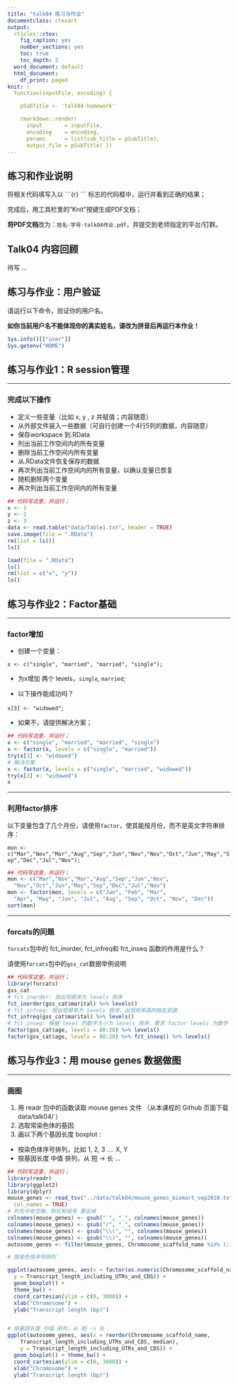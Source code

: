 ```yaml
---
title: "talk04 练习与作业"
documentclass: ctexart
output:
  rticles::ctex:
    fig_caption: yes
    number_sections: yes
    toc: true
    toc_depth: 2
  word_document: default
  html_document:
    df_print: paged
knit: (
  function(inputFile, encoding) { 

    pSubTitle <- 'talk04-homework'

    rmarkdown::render( 
      input       = inputFile, 
      encoding    = encoding, 
      params      = list(sub_title = pSubTitle),      
      output_file = pSubTitle) })
---
```


## 练习和作业说明

将相关代码填写入以 \`\`\`{r} \`\`\` 标志的代码框中，运行并看到正确的结果；

完成后，用工具栏里的"Knit"按键生成PDF文档；

**将PDF文档**改为：`姓名-学号-talk04作业.pdf`，并提交到老师指定的平台/钉群。

## Talk04 内容回顾

待写 ... 

## 练习与作业：用户验证

请运行以下命令，验证你的用户名。

**如你当前用户名不能体现你的真实姓名，请改为拼音后再运行本作业！**

```r
Sys.info()[["user"]]
Sys.getenv("HOME")
```


## 练习与作业1：R session管理

------------------------------------------------------------------------

###   **完成以下操作**

* 定义一些变量（比如 x, y , z 并赋值；内容随意）
* 从外部文件装入一些数据（可自行创建一个4行5列的数据，内容随意）
* 保存workspace 到.RData
* 列出当前工作空间内的所有变量
* 删除当前工作空间内所有变量
* 从.RData文件恢复保存的数据
* 再次列出当前工作空间内的所有变量，以确认变量已恢复
* 随机删除两个变量
* 再次列出当前工作空间内的所有变量

```r
## 代码写这里，并运行；
x <- 1
y <- 2
z <- 3
data <- read.table("data/Table1.txt", header = TRUE)
save.image(file = ".RData")
rm(list = ls())
ls()

load(file = ".RData")
ls()
rm(list = c("x", "y"))
ls()
```

## 练习与作业2：Factor基础

------------------------------------------------------------------------

###   **factor增加**

* 创建一个变量：

`x <- c("single", "married", "married", "single");`

* 为x增加 两个 levels，`single`, `married`;

* 以下操作能成功吗？

`x[3] <- "widowed"`;

* 如果不，请提供解决方案；

```r
## 代码写这里，并运行；
x <- c("single", "married", "married", "single")
x <- factor(x, levels = c("single", "married"))
try(x[3] <- "widowed")
# 解决方案
x <- factor(x, levels = c("single", "married", "widowed"))
try(x[3] <- "widowed")
x
```

------------------------------------------------------------------------

### **利用factor排序**   

以下变量包含了几个月份，请使用`factor`，使其能按月份，而不是英文字符串排序：

`mon <- c("Mar","Nov","Mar","Aug","Sep","Jun","Nov","Nov","Oct","Jun","May","Sep","Dec","Jul","Nov");`

```r
## 代码写这里，并运行；
mon <- c("Mar","Nov","Mar","Aug","Sep","Jun","Nov",
  "Nov","Oct","Jun","May","Sep","Dec","Jul","Nov")
mon <- factor(mon, levels = c("Jan", "Feb", "Mar",
  "Apr", "May", "Jun", "Jul", "Aug", "Sep", "Oct", "Nov", "Dec"))
sort(mon)
```


------------------------------------------------------------------------

### **forcats的问题**   

`forcats`包中的 fct_inorder, fct_infreq和 fct_inseq 函数的作用是什么？

请使用`forcats`包中的`gss_cat`数据举例说明


```r
## 代码写这里，并运行；
library(forcats)
gss_cat
# fct_inorder: 按出现顺序为 levels 排序
fct_inorder(gss_cat$marital) %>% levels()
# fct_infreq: 按出现频率为 levels 排序，出现频率高的拍在前面
fct_infreq(gss_cat$marital) %>% levels()
# fct_inseq: 根据 level 的数字大小为 levels 排序，要求 factor levels 为数字
factor(gss_cat$age, levels = 80:20) %>% levels()
factor(gss_cat$age, levels = 80:20) %>% fct_inseq() %>% levels()
```

## 练习与作业3：用 mouse genes 数据做图

------------------------------------------------------------------------

### **画图**   

1. 用 readr 包中的函数读取 mouse genes 文件 （从本课程的 Github 页面下载 data/talk04/ ）
2. 选取常染色体的基因
3. 画以下两个基因长度 boxplot :
  * 按染色体序号排列，比如 1, 2, 3 .... X, Y
  * 按基因长度 中值 排列，从 短 -> 长 ... 

```r
## 代码写这里，并运行；
library(readr)
library(ggplot2)
library(dplyr)
mouse_genes <- read_tsv("../data/talk04/mouse_genes_biomart_sep2018.txt",
  col_names = TRUE)
# 列名中有空格、斜杠和括号 要去掉
colnames(mouse_genes) <- gsub(" ", "_", colnames(mouse_genes))
colnames(mouse_genes) <- gsub("/", "_", colnames(mouse_genes))
colnames(mouse_genes) <- gsub("\\(", "", colnames(mouse_genes))
colnames(mouse_genes) <- gsub("\\)", "", colnames(mouse_genes))
autosome_genes <- filter(mouse_genes, Chromosome_scaffold_name %in% 1:19)

# 按染色体序号排列

ggplot(autosome_genes, aes(x = factor(as.numeric(Chromosome_scaffold_name)),
  y = Transcript_length_including_UTRs_and_CDS)) +
  geom_boxplot() +
  theme_bw() +
  coord_cartesian(ylim = c(0, 3000)) +
  xlab("Chromosome") +
  ylab("Transcript length (bp)")


# 按基因长度 中值 排列，从 短 -> 长
ggplot(autosome_genes, aes(x = reorder(Chromosome_scaffold_name,
    Transcript_length_including_UTRs_and_CDS, median),
    y = Transcript_length_including_UTRs_and_CDS)) +
  geom_boxplot() + theme_bw() +
  coord_cartesian(ylim = c(0, 3000)) +
  xlab("Chromosome") +
  ylab("Transcript length (bp)")
```

